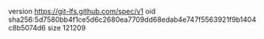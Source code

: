 version https://git-lfs.github.com/spec/v1
oid sha256:5d7580bb4f1ce5d6c2680ea7709dd68edab4e747f5563921f9b1404c8b5074d6
size 121209
